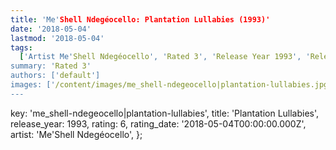 ```yaml
---
title: 'Me'Shell Ndegéocello: Plantation Lullabies (1993)'
date: '2018-05-04'
lastmod: '2018-05-04'
tags:
  ['Artist Me'Shell Ndegéocello', 'Rated 3', 'Release Year 1993', 'Release Decade 1990']
summary: 'Rated 3'
authors: ['default']
images: ['/content/images/me_shell-ndegeocello|plantation-lullabies.jpg']
---
```


  key: 'me_shell-ndegeocello|plantation-lullabies',
  title: 'Plantation Lullabies',
  release_year: 1993,
  rating: 6,
  rating_date: '2018-05-04T00:00:00.000Z',
  artist: 'Me'Shell Ndegéocello',
};

<MusicRating data={data} />
